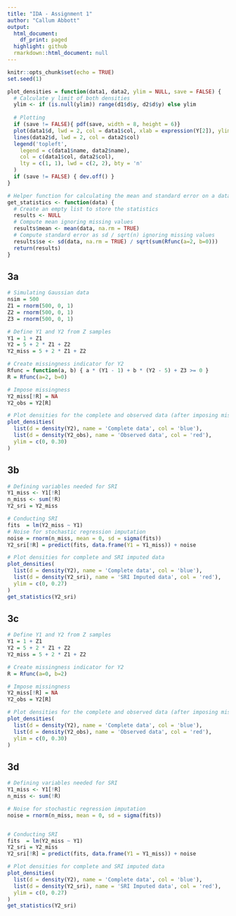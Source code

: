 ```yaml
---
title: "IDA - Assignment 1"
author: "Callum Abbott"
output:
  html_document:
    df_print: paged
  highlight: github
  rmarkdown::html_document: null
---
```


```r
knitr::opts_chunk$set(echo = TRUE)
set.seed(1)
```

```r
plot_densities = function(data1, data2, ylim = NULL, save = FALSE) {
  # Calculate y limit of both densities
  ylim <- if (is.null(ylim)) range(d1$d$y, d2$d$y) else ylim
  
  # Plotting
  if (save != FALSE){ pdf(save, width = 8, height = 6)}
  plot(data1$d, lwd = 2, col = data1$col, xlab = expression(Y[2]), ylim = ylim, main = NA)
  lines(data2$d, lwd = 2, col = data2$col)
  legend('topleft', 
    legend = c(data1$name, data2$name),
    col = c(data1$col, data2$col),
    lty = c(1, 1), lwd = c(2, 2), bty = 'n'
  )
  if (save != FALSE) { dev.off() }
}

# Helper function for calculating the mean and standard error on a dataset
get_statistics <- function(data) {
  # Create an empty list to store the statistics
  results <- NULL
  # Compute mean ignoring missing values
  results$mean <- mean(data, na.rm = TRUE)
  # Compute standard error as sd / sqrt(n) ignoring missing values
  results$se <- sd(data, na.rm = TRUE) / sqrt(sum(Rfunc(a=2, b=0)))
  return(results)
}
```

## 3a
```r
# Simulating Gaussian data
nsim = 500
Z1 = rnorm(500, 0, 1)
Z2 = rnorm(500, 0, 1)
Z3 = rnorm(500, 0, 1)

# Define Y1 and Y2 from Z samples
Y1 = 1 + Z1
Y2 = 5 + 2 * Z1 + Z2
Y2_miss = 5 + 2 * Z1 + Z2

# Create missingness indicator for Y2
Rfunc = function(a, b) { a * (Y1 - 1) + b * (Y2 - 5) + Z3 >= 0 }
R = Rfunc(a=2, b=0)

# Impose missingness
Y2_miss[!R] = NA
Y2_obs = Y2[R]

# Plot densities for the complete and observed data (after imposing missingness) for Y2
plot_densities(
  list(d = density(Y2), name = 'Complete data', col = 'blue'), 
  list(d = density(Y2_obs), name = 'Observed data', col = 'red'),
  ylim = c(0, 0.30)
)
```


## 3b
```r
# Defining variables needed for SRI
Y1_miss <- Y1[!R]
n_miss <- sum(!R)
Y2_sri = Y2_miss

# Conducting SRI
fits  = lm(Y2_miss ~ Y1)
# Noise for stochastic regression imputation
noise = rnorm(n_miss, mean = 0, sd = sigma(fits))
Y2_sri[!R] = predict(fits, data.frame(Y1 = Y1_miss)) + noise

# Plot densities for complete and SRI imputed data
plot_densities(
  list(d = density(Y2), name = 'Complete data', col = 'blue'), 
  list(d = density(Y2_sri), name = 'SRI Imputed data', col = 'red'),
  ylim = c(0, 0.27)
)
get_statistics(Y2_sri)
```

## 3c
```r
# Define Y1 and Y2 from Z samples
Y1 = 1 + Z1
Y2 = 5 + 2 * Z1 + Z2
Y2_miss = 5 + 2 * Z1 + Z2

# Create missingness indicator for Y2
R = Rfunc(a=0, b=2)

# Impose missingness
Y2_miss[!R] = NA
Y2_obs = Y2[R]

# Plot densities for the complete and observed data (after imposing missingness) for Y2
plot_densities(
  list(d = density(Y2), name = 'Complete data', col = 'blue'), 
  list(d = density(Y2_obs), name = 'Observed data', col = 'red'),
  ylim = c(0, 0.30)
)

```


## 3d
```r
# Defining variables needed for SRI
Y1_miss <- Y1[!R]
n_miss <- sum(!R)

# Noise for stochastic regression imputation
noise = rnorm(n_miss, mean = 0, sd = sigma(fits))


# Conducting SRI
fits  = lm(Y2_miss ~ Y1)
Y2_sri = Y2_miss
Y2_sri[!R] = predict(fits, data.frame(Y1 = Y1_miss)) + noise

# Plot densities for complete and SRI imputed data
plot_densities(
  list(d = density(Y2), name = 'Complete data', col = 'blue'), 
  list(d = density(Y2_sri), name = 'SRI Imputed data', col = 'red'),
  ylim = c(0, 0.27)
)
get_statistics(Y2_sri)
```
